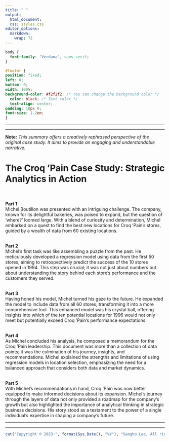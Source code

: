 ```yaml
---
title: " "
output:
  html_document:
  css: styles.css
editor_options: 
  markdown: 
    wrap: 72
---
```


```css
body {
  font-family: 'Verdana', sans-serif;
}

#footer {
position: fixed;
left: 0;
bottom: 0;
width: 100%;
background-color: #f2f2f2; /* You can change the background color */
  color: black; /* Text color */
  text-align: center;
padding: 10px 0;
font-size: 1.2em;
}

```

------------------------------------------------------------------------

------------------------------------------------------------------------

**Note:** *This summary offers a creatively rephrased perspective of the
original case study. It aims to provide an engaging and understandable
narrative.*

# **The Croq 'Pain Case Study: Strategic Analytics in Action** <br><br>

**Part 1**<br> Michel Boutillon was presented with an intriguing
challenge. The company, known for its delightful bakeries, was poised to
expand, but the question of 'where?' loomed large. With a blend of
curiosity and determination, Michel embarked on a quest to find the best
new locations for Croq 'Pain's stores, guided by a wealth of data from
60 existing locations.<br><br>

**Part 2**<br> Michel's first task was like assembling a puzzle from the
past. He meticulously developed a regression model using data from the
first 50 stores, aiming to retrospectively predict the success of the 10
stores opened in 1994. This step was crucial; it was not just about
numbers but about understanding the story behind each store's
performance and the customers they served.<br><br>

**Part 3**<br> Having honed his model, Michel turned his gaze to the
future. He expanded the model to include data from all 60 stores,
transforming it into a more comprehensive tool. This enhanced model was
his crystal ball, offering insights into which of the ten potential
locations for 1996 would not only meet but potentially exceed Croq
'Pain's performance expectations.<br><br>

**Part 4**<br> As Michel concluded his analysis, he composed a
memorandum for the Croq 'Pain leadership. This document was more than a
collection of data points; it was the culmination of his journey,
insights, and recommendations. Michel explained the strengths and
limitations of using regression models in location selection,
emphasizing the need for a balanced approach that considers both data
and market dynamics.<br><br>

**Part 5**<br> With Michel's recommendations in hand, Croq 'Pain was now
better equipped to make informed decisions about its expansion. Michel's
journey through the layers of data not only provided a roadmap for the
company's growth but also highlighted the importance of analytical
thinking in strategic business decisions. His story stood as a testament
to the power of a single individual's expertise in shaping a company's
future.

------------------------------------------------------------------------

------------------------------------------------------------------------

::: {#footer}
```r
cat("Copyright © 2023-", format(Sys.Date(), "%Y"), "Sangho Lee, All rights reserved.")
```
:::
